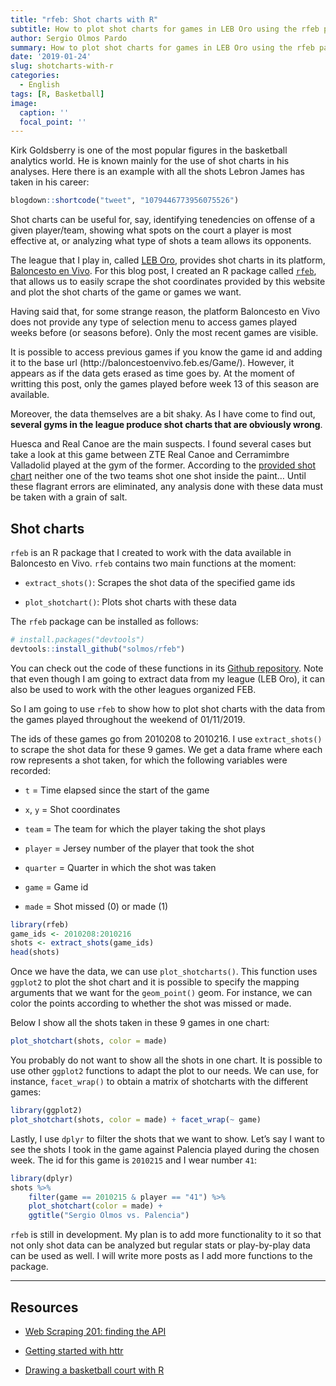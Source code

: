 ```yaml
---
title: "rfeb: Shot charts with R"
subtitle: How to plot shot charts for games in LEB Oro using the rfeb package
author: Sergio Olmos Pardo
summary: How to plot shot charts for games in LEB Oro using the rfeb package
date: '2019-01-24'
slug: shotcharts-with-r
categories:
  - English
tags: [R, Basketball]
image:
  caption: ''
  focal_point: ''
---
```


Kirk Goldsberry is one of the most popular figures in the basketball analytics world. He is known mainly for the use of shot charts in his analyses. Here there is an example with all the shots Lebron James has taken in his career:

```r
blogdown::shortcode("tweet", "1079446773956075526")
```

Shot charts can be useful for, say, identifying tenedencies on offense of a given player/team, showing what spots on the court a player is most effective at, or analyzing what type of shots a team allows its opponents.

The league that I play in, called [LEB Oro](http://www.leboro.es/inicio.aspx), provides shot charts in its platform, [Baloncesto en Vivo](http://baloncestoenvivo.feb.es/). For this blog post, I created an R package called [`rfeb`](https://github.com/solmos/rfeb), that allows us to easily scrape the shot coordinates provided by this website and plot the shot charts of the game or games we want.

Having said that, for some strange reason, the platform Baloncesto en Vivo does not provide any type of selection menu to access games played weeks before (or seasons before). Only the most recent games are visible.

It is possible to access previous games if you know the game id and adding it to the base url (http://baloncestoenvivo.feb.es/Game/). However, it appears as if the data gets erased as time goes by. At the moment of writting this post, only the games played before week 13 of this season are available.

Moreover, the data themselves are a bit shaky. As I have come to find out, **several gyms in the league produce shot charts that are obviously wrong**.

Huesca and Real Canoe are the main suspects. I found several cases but take a look at this game between ZTE Real Canoe and Cerramimbre Valladolid played at the gym of the former. According to the [provided shot chart](http://baloncestoenvivo.feb.es/Game/2010168#shotchart) neither one of the two teams shot one shot inside the paint... Until these flagrant errors are eliminated, any analysis done with these data must be taken with a grain of salt.


## Shot charts

`rfeb`  is an R package that I created to work with the data available in Baloncesto en Vivo. `rfeb` contains two main functions at the moment:

* `extract_shots()`: Scrapes the shot data of the specified game ids

* `plot_shotchart()`: Plots shot charts with these data

The `rfeb` package can be installed as follows:
```r
# install.packages("devtools")
devtools::install_github("solmos/rfeb")
```

You can check out the code of these functions in its [Github repository](https://github.com/solmos/rfeb). Note that even though I am going to extract data from my league (LEB Oro), it can also be used to work with the other leagues organized FEB.

So I am going to use `rfeb` to show how to plot shot charts with the data from the games played throughout the weekend of 01/11/2019. 

The ids of these games go from 2010208 to 2010216. I use `extract_shots()` to scrape the shot data for these 9 games. We get a data frame where each row represents a shot taken, for which the following variables were recorded:

* `t` = Time elapsed since the start of the game

* `x`, `y` = Shot coordinates

* `team` = The team for which the player taking the shot plays

* `player` = Jersey number of the player that took the shot

* `quarter` = Quarter in which the shot was taken

* `game` = Game id

* `made` = Shot missed (0) or made (1)

```r
library(rfeb)
game_ids <- 2010208:2010216
shots <- extract_shots(game_ids)
head(shots)
```

Once we have the data, we can use `plot_shotcharts()`. This function uses `ggplot2` to plot the shot chart and it is possible to specify the mapping arguments that we want for the `geom_point()` geom. For instance, we can color the points according to whether the shot was missed or made.

Below I show all the shots taken in these 9 games in one chart:
```r
plot_shotchart(shots, color = made)
```


You probably do not want to show all the shots in one chart. It is possible to use other `ggplot2` functions to adapt the plot to our needs. We can use, for instance, `facet_wrap()` to obtain a matrix of shotcharts with the different games:
```r
library(ggplot2)
plot_shotchart(shots, color = made) + facet_wrap(~ game)
```


Lastly, I use `dplyr` to filter the shots that we want to show. Let's say I want to see the shots I took in the game against Palencia played during the chosen week. The id for this game is `2010215` and I wear number `41`:
```r
library(dplyr)
shots %>% 
    filter(game == 2010215 & player == "41") %>%
    plot_shotchart(color = made) +
    ggtitle("Sergio Olmos vs. Palencia")
```


`rfeb` is still in development. My plan is to add more functionality to it so that not only shot data can be analyzed but regular stats or play-by-play data can be used as well. I will write more posts as I add more functions to the package.

***

## Resources

* [Web Scraping 201: finding the API](http://www.gregreda.com/2015/02/15/web-scraping-finding-the-api/)

* [Getting started with httr]("https://cran.r-project.org/web/packages/httr/vignettes/quickstart.html")

* [Drawing a basketball court with R](http://egallic.fr/drawing-a-basketball-court-with-r/)